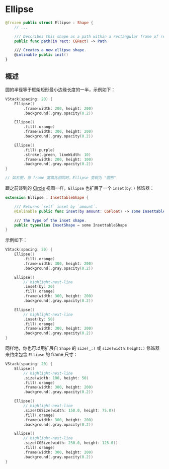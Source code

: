 
# Ellipse

<OriginalLink
  title="在包含它的视图 frame 内对齐的椭圆"
  value="https://developer.apple.com/documentation/swiftui/ellipse"
/>

```swift
@frozen public struct Ellipse : Shape {
    // ...

    /// Describes this shape as a path within a rectangular frame of reference.
    public func path(in rect: CGRect) -> Path

    /// Creates a new ellipse shape.
    @inlinable public init()
}
```

## 概述

圆的半径等于框架矩形最小边缘长度的一半，示例如下：

<ScreenshotBlock src={Ellipse1Image}>

```swift
VStack(spacing: 20) {
    Ellipse()
        .frame(width: 200, height: 200)
        .background(.gray.opacity(0.2))

    Ellipse()
        .fill(.orange)
        .frame(width: 300, height: 200)
        .background(.gray.opacity(0.2))

    Ellipse()
        .fill(.purple)
        .stroke(.green, lineWidth: 10)
        .frame(width: 200, height: 100)
        .background(.gray.opacity(0.2))
}

// 如右图，当 frame 宽高比相同时，Ellipse 变现为 "圆形"
```

</ScreenshotBlock>

跟之前谈到的 [Circle](../circle/index.mdx) 视图一样，`Ellipse` 也扩展了一个 `inset(by:)` 修饰器：

```swift
extension Ellipse : InsettableShape {

    /// Returns `self` inset by `amount`.
    @inlinable public func inset(by amount: CGFloat) -> some InsettableShape

    /// The type of the inset shape.
    public typealias InsetShape = some InsettableShape
}
```

示例如下：

<ScreenshotBlock src={Ellipse2Image}>

```swift
VStack(spacing: 20) {
    Ellipse()
        .fill(.orange)
        .frame(width: 300, height: 200)
        .background(.gray.opacity(0.2))

    Ellipse()
        // highlight-next-line
        .inset(by: 20)
        .fill(.orange)
        .frame(width: 300, height: 200)
        .background(.gray.opacity(0.2))

    Ellipse()
        // highlight-next-line
        .inset(by: 50)
        .fill(.orange)
        .frame(width: 300, height: 200)
        .background(.gray.opacity(0.2))
}
```

</ScreenshotBlock>

同样地，你也可以用扩展自 `Shape` 的 `size(_:)` 或 `size(width:height:)` 修饰器来约束包含 `Ellipse` 的 frame 尺寸：

<ScreenshotBlock src={Ellipse3Image}>

```swift
VStack(spacing: 20) {
    Ellipse()
        // highlight-next-line
        .size(width: 100, height: 50)
        .fill(.orange)
        .frame(width: 300, height: 200)
        .background(.gray.opacity(0.2))

    Ellipse()
        // highlight-next-line
        .size(CGSize(width: 150.0, height: 75.0))
        .fill(.orange)
        .frame(width: 300, height: 200)
        .background(.gray.opacity(0.2))

    Ellipse()
        // highlight-next-line
        .size(CGSize(width: 250.0, height: 125.0))
        .fill(.orange)
        .frame(width: 300, height: 200)
        .background(.gray.opacity(0.2))
}
```

</ScreenshotBlock>
